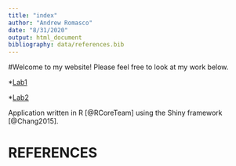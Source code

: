 ```yaml
---
title: "index"
author: "Andrew Romasco"
date: "8/31/2020"
output: html_document
bibliography: data/references.bib
---
```

#Welcome to my website! Please feel free to look at my work below.

*[Lab1](Lab1/lab1_AVVR.html)

*[Lab2](Lab2/lab2_AVVR.html)


Application written in R [@RCoreTeam] using the Shiny framework [@Chang2015].

# REFERENCES
